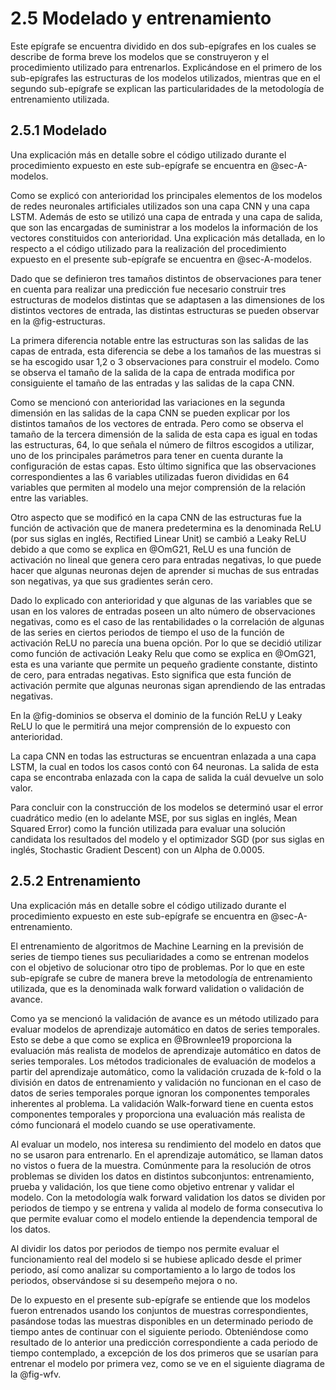 # 2.5 Modelado y entrenamiento {.unnumbered}

Este epígrafe se encuentra dividido en dos sub-epígrafes en los cuales se describe de forma breve los modelos que se construyeron y el procedimiento utilizado para entrenarlos. Explicándose en el primero de los sub-epígrafes las estructuras de los modelos utilizados, mientras que en el segundo sub-epígrafe se explican las particularidades de la metodología de entrenamiento utilizada.

## 2.5.1 Modelado {#sec-modelado}

Una explicación más en detalle sobre el código utilizado durante el procedimiento expuesto en este sub-epígrafe se encuentra en @sec-A-modelos.

Como se explicó con anterioridad los principales elementos de los modelos de redes neuronales artificiales utilizados son una capa CNN y una capa LSTM. Además de esto se utilizó una capa de entrada y una capa de salida, que son las encargadas de suministrar a los modelos la información de los vectores constituidos con anterioridad. Una explicación más detallada, en lo respecto a el código utilizado para la realización del procedimiento expuesto en el presente sub-epígrafe se encuentra en @sec-A-modelos.

Dado que se definieron tres tamaños distintos de observaciones para tener en cuenta para realizar una predicción fue necesario construir tres estructuras de modelos distintas que se adaptasen a las dimensiones de los distintos vectores de entrada, las distintas estructuras se pueden observar en la @fig-estructuras.

La primera diferencia notable entre las estructuras son las salidas de las capas de entrada, esta diferencia se debe a los tamaños de las muestras si se ha escogido usar 1,2 o 3 observaciones para construir el modelo. Como se observa el tamaño de la salida de la capa de entrada modifica por consiguiente el tamaño de las entradas y las salidas de la capa CNN.

Como se mencionó con anterioridad las variaciones en la segunda dimensión en las salidas de la capa CNN se pueden explicar por los distintos tamaños de los vectores de entrada. Pero como se observa el tamaño de la tercera dimensión de la salida de esta capa es igual en todas las estructuras, 64, lo que señala el número de filtros escogidos a utilizar, uno de los principales parámetros para tener en cuenta durante la configuración de estas capas. Esto último significa que las observaciones correspondientes a las 6 variables utilizadas fueron divididas en 64 variables que permiten al modelo una mejor comprensión de la relación entre las variables.

Otro aspecto que se modificó en la capa CNN de las estructuras fue la función de activación que de manera predetermina es la denominada ReLU (por sus siglas en inglés, Rectified Linear Unit) se cambió a Leaky ReLU debido a que como se explica en @OmG21, ReLU es una función de activación no lineal que genera cero para entradas negativas, lo que puede hacer que algunas neuronas dejen de aprender si muchas de sus entradas son negativas, ya que sus gradientes serán cero.

Dado lo explicado con anterioridad y que algunas de las variables que se usan en los valores de entradas poseen un alto número de observaciones negativas, como es el caso de las rentabilidades o la correlación de algunas de las series en ciertos periodos de tiempo el uso de la función de activación ReLU no parecía una buena opción. Por lo que se decidió utilizar como función de activación Leaky Relu que como se explica en @OmG21, esta es una variante que permite un pequeño gradiente constante, distinto de cero, para entradas negativas. Esto significa que esta función de activación permite que algunas neuronas sigan aprendiendo de las entradas negativas.

En la @fig-dominios se observa el dominio de la función ReLU y Leaky ReLU lo que le permitirá una mejor comprensión de lo expuesto con anterioridad.

La capa CNN en todas las estructuras se encuentran enlazada a una capa LSTM, la cual en todos los casos contó con 64 neuronas. La salida de esta capa se encontraba enlazada con la capa de salida la cuál devuelve un solo valor.

Para concluir con la construcción de los modelos se determinó usar el error cuadrático medio (en lo adelante MSE, por sus siglas en inglés, Mean Squared Error) como la función utilizada para evaluar una solución candidata los resultados del modelo y el optimizador SGD (por sus siglas en inglés, Stochastic Gradient Descent) con un Alpha de 0.0005.

## 2.5.2 Entrenamiento {#sec-entrenamiento}

Una explicación más en detalle sobre el código utilizado durante el procedimiento expuesto en este sub-epígrafe se encuentra en @sec-A-entrenamiento.

El entrenamiento de algoritmos de Machine Learning en la previsión de series de tiempo tienes sus peculiaridades a como se entrenan modelos con el objetivo de solucionar otro tipo de problemas. Por lo que en este sub-epígrafe se cubre de manera breve la metodología de entrenamiento utilizada, que es la denominada walk forward validation o validación de avance.

Como ya se mencionó la validación de avance es un método utilizado para evaluar modelos de aprendizaje automático en datos de series temporales. Esto se debe a que como se explica en @Brownlee19 proporciona la evaluación más realista de modelos de aprendizaje automático en datos de series temporales. Los métodos tradicionales de evaluación de modelos a partir del aprendizaje automático, como la validación cruzada de k-fold o la división en datos de entrenamiento y validación no funcionan en el caso de datos de series temporales porque ignoran los componentes temporales inherentes al problema. La validación Walk-forward tiene en cuenta estos componentes temporales y proporciona una evaluación más realista de cómo funcionará el modelo cuando se use operativamente.

Al evaluar un modelo, nos interesa su rendimiento del modelo en datos que no se usaron para entrenarlo. En el aprendizaje automático, se llaman datos no vistos o fuera de la muestra. Comúnmente para la resolución de otros problemas se dividen los datos en distintos subconjuntos: entrenamiento, prueba y validación, los que tiene como objetivo entrenar y validar el modelo. Con la metodología walk forward validation los datos se dividen por periodos de tiempo y se entrena y valida al modelo de forma consecutiva lo que permite evaluar como el modelo entiende la dependencia temporal de los datos.

Al dividir los datos por periodos de tiempo nos permite evaluar el funcionamiento real del modelo si se hubiese aplicado desde el primer periodo, así como analizar su comportamiento a lo largo de todos los periodos, observándose si su desempeño mejora o no.

De lo expuesto en el presente sub-epígrafe se entiende que los modelos fueron entrenados usando los conjuntos de muestras correspondientes, pasándose todas las muestras disponibles en un determinado periodo de tiempo antes de continuar con el siguiente periodo. Obteniéndose como resultado de lo anterior una predicción correspondiente a cada periodo de tiempo contemplado, a excepción de los dos primeros que se usarían para entrenar el modelo por primera vez, como se ve en el siguiente diagrama de la @fig-wfv.
